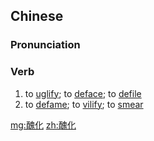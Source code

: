 {{also|丑化}}
==Chinese==
{{zh-forms|s=丑化}}

===Pronunciation===
{{zh-pron
|m=chǒuhuà
|c=cau2 faa3
|cat=v
}}

===Verb===
{{zh-verb}}

# to [[uglify]]; to [[deface]]; to [[defile]]
# to [[defame]]; to [[vilify]]; to [[smear]]

[[mg:醜化]]
[[zh:醜化]]